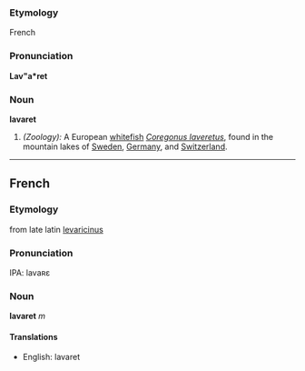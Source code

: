 ===Etymology===
French 
===Pronunciation===
'''Lav"a*ret'''
===Noun===
'''lavaret'''

#''(Zoology):'' A European [[whitefish]] ''[[Coregonus laveretus]]'', found in the mountain lakes of [[Sweden]], [[Germany]], and [[Switzerland]].

----
==French==
===Etymology===
from late latin [[levaricinus]]

===Pronunciation===
IPA: lavaʀɛ

===Noun===
'''lavaret''' ''m''

====Translations====
*English: lavaret
